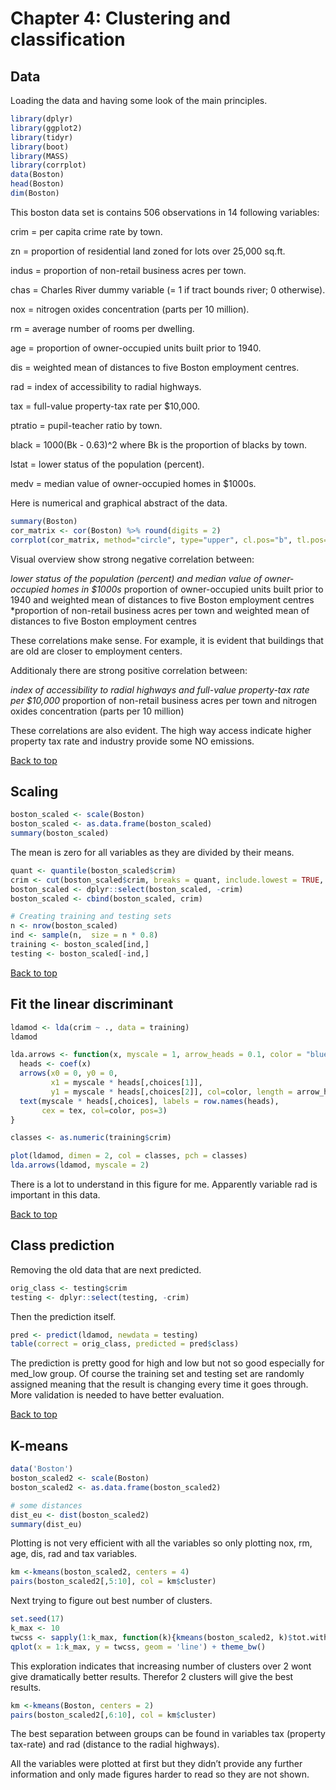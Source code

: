 # Chapter 4: Clustering and classification

## Data

Loading the data and having some look of the main principles.

```r
library(dplyr)
library(ggplot2)
library(tidyr)
library(boot)
library(MASS)
library(corrplot)
data(Boston)
head(Boston)
dim(Boston)
```

This boston data set is contains 506 observations in 14 following variables:

crim = per capita crime rate by town.

zn = proportion of residential land zoned for lots over 25,000 sq.ft.

indus = proportion of non-retail business acres per town.

chas = Charles River dummy variable (= 1 if tract bounds river; 0 otherwise).

nox = nitrogen oxides concentration (parts per 10 million).

rm = average number of rooms per dwelling.

age = proportion of owner-occupied units built prior to 1940.

dis = weighted mean of distances to five Boston employment centres.

rad = index of accessibility to radial highways.

tax = full-value property-tax rate per \$10,000.

ptratio = pupil-teacher ratio by town.

black = 1000(Bk - 0.63)^2 where Bk is the proportion of blacks by town.

lstat = lower status of the population (percent).

medv = median value of owner-occupied homes in \$1000s.


Here is numerical and graphical abstract of the data.

```r
summary(Boston)
cor_matrix <- cor(Boston) %>% round(digits = 2)
corrplot(cor_matrix, method="circle", type="upper", cl.pos="b", tl.pos="d", tl.cex = 0.6)
```

Visual overview show strong negative correlation between:

*lower status of the population (percent) and median value of owner-occupied homes in \$1000s
*proportion of owner-occupied units built prior to 1940 and weighted mean of distances to five Boston employment centres
*proportion of non-retail business acres per town and weighted mean of distances to five Boston employment centres

These correlations make sense. For example, it is evident that buildings that are old are closer to employment centers.

Additionaly there are strong positive correlation between:

*index of accessibility to radial highways and full-value property-tax rate per \$10,000
*proportion of non-retail business acres per town and nitrogen oxides concentration (parts per 10 million)

These correlations are also evident. The high way access indicate higher property tax rate and industry provide some NO emissions.

<a href="#top">Back to top</a>

## Scaling
```r
boston_scaled <- scale(Boston)
boston_scaled <- as.data.frame(boston_scaled)
summary(boston_scaled)
```
The mean is zero for all variables as they are divided by their means.

```r
quant <- quantile(boston_scaled$crim)
crim <- cut(boston_scaled$crim, breaks = quant, include.lowest = TRUE, labels = c("low","med_low","med_high","high"))
boston_scaled <- dplyr::select(boston_scaled, -crim)
boston_scaled <- cbind(boston_scaled, crim)

# Creating training and testing sets
n <- nrow(boston_scaled)
ind <- sample(n,  size = n * 0.8)
training <- boston_scaled[ind,]
testing <- boston_scaled[-ind,]
```

<a href="#top">Back to top</a>

## Fit the linear discriminant

```r
ldamod <- lda(crim ~ ., data = training)
ldamod
```
```r
lda.arrows <- function(x, myscale = 1, arrow_heads = 0.1, color = "blue", tex = 0.75, choices = c(1,2)){
  heads <- coef(x)
  arrows(x0 = 0, y0 = 0, 
         x1 = myscale * heads[,choices[1]], 
         y1 = myscale * heads[,choices[2]], col=color, length = arrow_heads)
  text(myscale * heads[,choices], labels = row.names(heads), 
       cex = tex, col=color, pos=3)
}

classes <- as.numeric(training$crim)

plot(ldamod, dimen = 2, col = classes, pch = classes)
lda.arrows(ldamod, myscale = 2)
```

There is a lot to understand in this figure for me. Apparently variable rad is important in this data.

<a href="#top">Back to top</a>

## Class prediction

Removing the old data that are next predicted.

```r
orig_class <- testing$crim
testing <- dplyr::select(testing, -crim)
```

Then the prediction itself.

```r
pred <- predict(ldamod, newdata = testing)
table(correct = orig_class, predicted = pred$class)
```

The prediction is pretty good for high and low but not so good especially for med_low group. Of course the training set and testing set are randomly assigned meaning that the result is changing every time it goes through. More validation is needed to have better evaluation.

<a href="#top">Back to top</a>

## K-means

```r
data('Boston')
boston_scaled2 <- scale(Boston)
boston_scaled2 <- as.data.frame(boston_scaled2)

# some distances
dist_eu <- dist(boston_scaled2)
summary(dist_eu)
```
Plotting is not very efficient with all the variables so only plotting nox, rm, age, dis, rad and tax variables.

```r
km <-kmeans(boston_scaled2, centers = 4)
pairs(boston_scaled2[,5:10], col = km$cluster)

```

Next trying to figure out best number of clusters.

```r
set.seed(17)
k_max <- 10
twcss <- sapply(1:k_max, function(k){kmeans(boston_scaled2, k)$tot.withinss})
qplot(x = 1:k_max, y = twcss, geom = 'line') + theme_bw()
```

This exploration indicates that increasing number of clusters over 2 wont give dramatically better results. Therefor 2 clusters will give the best results.

```r
km <-kmeans(Boston, centers = 2)
pairs(boston_scaled2[,6:10], col = km$cluster)
```

The best separation between groups can be found in variables tax (property tax-rate) and rad (distance to the radial highways).

All the variables were plotted at first but they didn't provide any further information and only made figures harder to read so they are not shown.